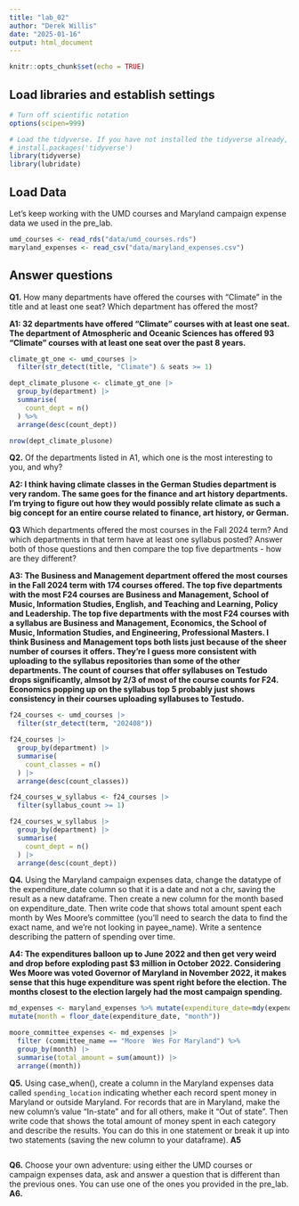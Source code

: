 ```yaml
---
title: "lab_02"
author: "Derek Willis"
date: "2025-01-16"
output: html_document
---
```


```r
knitr::opts_chunk$set(echo = TRUE)
```

## Load libraries and establish settings

```r
# Turn off scientific notation
options(scipen=999)

# Load the tidyverse. If you have not installed the tidyverse already, remove the # from the next line and run it first.  
# install.packages('tidyverse')
library(tidyverse)
library(lubridate)
```

## Load Data

Let's keep working with the UMD courses and Maryland campaign expense data we used in the pre_lab.

```r
umd_courses <- read_rds("data/umd_courses.rds")
maryland_expenses <- read_csv("data/maryland_expenses.csv")
```

## Answer questions

**Q1.** How many departments have offered the courses with "Climate" in the title and at least one seat? Which department has offered the most?

**A1: 32 departments have offered "Climate" courses with at least one seat. The department of Atmospheric and Oceanic Sciences has offered 93 "Climate" courses with at least one seat over the past 8 years.**

```r
climate_gt_one <- umd_courses |>
  filter(str_detect(title, "Climate") & seats >= 1)
```

```r
dept_climate_plusone <- climate_gt_one |>
  group_by(department) |>
  summarise(
    count_dept = n()
  ) %>% 
  arrange(desc(count_dept))

nrow(dept_climate_plusone)
```

**Q2.** Of the departments listed in A1, which one is the most interesting to you, and why? 

**A2: I think having climate classes in the German Studies department is very random. The same goes for the finance and art history departments. I'm trying to figure out how they would possibly relate climate as such a big concept for an entire course related to finance, art history, or German.**

**Q3** Which departments offered the most courses in the Fall 2024 term? And which departments in that term have at least one syllabus posted? Answer both of those questions and then compare the top five departments - how are they different?

**A3: The Business and Management department offered the most courses in the Fall 2024 term with 174 courses offered. The top five departments with the most F24 courses are Business and Management, School of Music, Information Studies, English, and Teaching and Learning, Policy and Leadership. The top five departments with the most F24 courses with a syllabus are Business and Management, Economics, the School of Music, Information Studies, and Engineering, Professional Masters. I think Business and Management tops both lists just because of the sheer number of courses it offers. They're I guess more consistent with uploading to the syllabus repositories than some of the other departments. The count of courses that offer syllabuses on Testudo drops significantly, almsot by 2/3 of most of the course counts for F24. Economics popping up on the syllabus top 5 probably just shows consistency in their courses uploading syllabuses to Testudo.**

```r
f24_courses <- umd_courses |>
  filter(str_detect(term, "202408"))

f24_courses |>
  group_by(department) |>
  summarise(
    count_classes = n()
  ) |>
  arrange(desc(count_classes))
```

```r
f24_courses_w_syllabus <- f24_courses |>
  filter(syllabus_count >= 1)

f24_courses_w_syllabus |>
  group_by(department) |>
  summarise(
    count_dept = n()
  ) |>
  arrange(desc(count_dept))
```

**Q4.** Using the Maryland campaign expenses data, change the datatype of the expenditure_date column so that it is a date and not a chr, saving the result as a new dataframe. Then create a new column for the month based on expenditure_date. Then write code that shows total amount spent each month by Wes Moore's committee (you'll need to search the data to find the exact name, and we're not looking in payee_name). Write a sentence describing the pattern of spending over time. 

**A4: The expenditures balloon up to June 2022 and then get very weird and drop before exploding past $3 million in October 2022. Considering Wes Moore was voted Governor of Maryland in November 2022, it makes sense that this huge expenditure was spent right before the election. The months closest to the election largely had the most campaign spending.**

```r
md_expenses <- maryland_expenses %>% mutate(expenditure_date=mdy(expenditure_date)) %>% 
mutate(month = floor_date(expenditure_date, "month"))

moore_committee_expenses <- md_expenses |>
  filter (committee_name == "Moore  Wes For Maryland") %>% 
  group_by(month) |>
  summarise(total_amount = sum(amount)) |>
  arrange((month))
```

**Q5.** Using case_when(), create a column in the Maryland expenses data called `spending_location` indicating whether each record spent money in Maryland or outside Maryland. For records that are in Maryland, make the new column's value "In-state" and for all others, make it "Out of state". Then write code that shows the total amount of money spent in each category and describe the results. You can do this in one statement or break it up into two statements (saving the new column to your dataframe). **A5**

```r
```

**Q6.** Choose your own adventure: using either the UMD courses or campaign expenses data, ask and answer a question that is different than the previous ones. You can use one of the ones you provided in the pre_lab. **A6.**

```r
```
